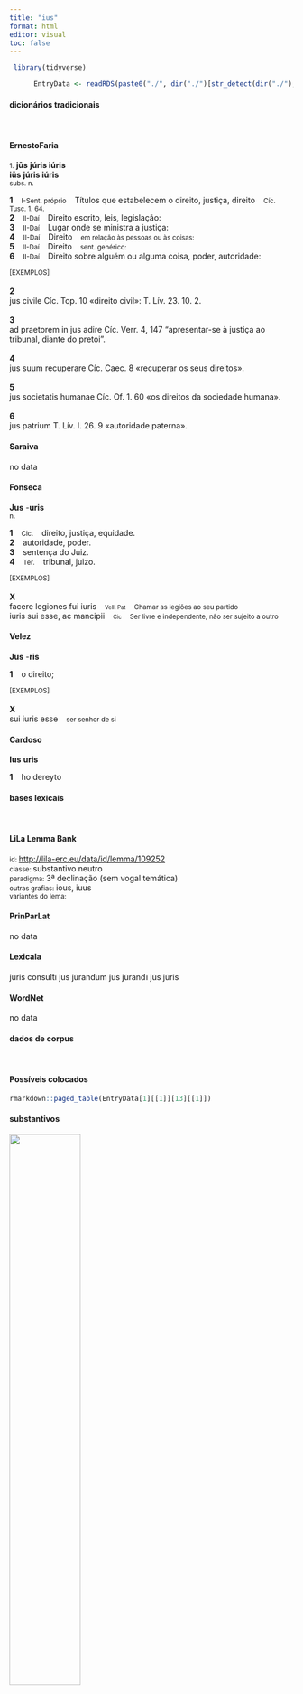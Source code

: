 ```yaml
---
title: "ius"
format: html
editor: visual
toc: false
---
```



```r
 library(tidyverse) 

      EntryData <- readRDS(paste0("./", dir("./")[str_detect(dir("./"), "_xx105-117-115xx_.rds")]))

```


#### dicionários tradicionais

&emsp;




::: panel-tabset

#### ErnestoFaria

<small>1.</small> <b>jūs</b> <b>júris iúris</b> <br> <b>iūs</b> <b>júris iúris</b> <br> <small>subs. n.</small> <br> <small></small>   <p> <b>1</b> &ensp; <small>I-Sent. próprio</small> &ensp; Títulos que estabelecem o direito, justiça, direito &ensp; <small>Cíc. Tusc. 1. 64.</small> <br> <b>2</b> &ensp; <small>II-Daí</small> &ensp; Direito escrito, leis, legislação: &ensp; <small></small> <br> <b>3</b> &ensp; <small>II-Daí</small> &ensp; Lugar onde se ministra a justiça: &ensp; <small></small> <br> <b>4</b> &ensp; <small>II-Daí</small> &ensp; Direito &ensp; <small>em relação às pessoas ou às coisas:</small> <br> <b>5</b> &ensp; <small>II-Daí</small> &ensp; Direito &ensp; <small>sent. genérico:</small> <br> <b>6</b> &ensp; <small>II-Daí</small> &ensp; Direito sobre alguém ou alguma coisa, poder, autoridade: &ensp; <small></small> </p>   <p><small>[EXEMPLOS]</small><br> <br><b>2</b><br>jus civile Cíc. Top. 10 «direito civil»: T. Lív. 23. 10. 2. <br> <br><b>3</b><br>ad praetorem in jus adire Cíc. Verr. 4, 147 “apresentar-se à justiça ao tribunal, diante do pretoi”. <br> <br><b>4</b><br>jus suum recuperare Cíc. Caec. 8 «recuperar os seus direitos». <br> <br><b>5</b><br>jus societatis humanae Cíc. Of. 1. 60 «os direitos da sociedade humana». <br> <br><b>6</b><br>jus patrium T. Lív. I. 26. 9 «autoridade paterna». </p>




#### Saraiva

no data




#### Fonseca

<b>Jus</b> -<b>uris</b> <br> <small>n.</small>   <p> <b>1</b> &ensp; <small>Cic.</small> &ensp; direito, justiça, equidade. <br> <b>2</b> &ensp; autoridade, poder. <br> <b>3</b> &ensp; sentença do Juiz. <br> <b>4</b> &ensp; <small>Ter.</small> &ensp; tribunal, juizo. </p>   <p><small>[EXEMPLOS]</small><br> <br><b>X</b><br>facere legiones fui iuris &ensp; <small><small>Vell. Pat</small></small> &ensp; <small>Chamar as legiões ao seu partido</small> <br> iuris sui esse, ac mancipii &ensp; <small><small>Cic</small></small> &ensp; <small>Ser livre e independente, não ser sujeito a outro</small> </p>




#### Velez

<b>Jus</b> -<b>ris</b>   <p> <b>1</b> &ensp; o direito; </p>   <p><small>[EXEMPLOS]</small><br> <br><b>X</b><br>sui iuris esse &ensp; <small>ser senhor de si</small> </p>




#### Cardoso

<b>Ius</b> <b>uris</b>   <p> <b>1</b> &ensp; ho dereyto </p>


:::



#### bases lexicais

&emsp;






::: panel-tabset

#### LiLa Lemma Bank

<small> id: </small> <a href=' http://lila-erc.eu/data/id/lemma/109252 ' target="_blank"> http://lila-erc.eu/data/id/lemma/109252 </a> <br>
<small> classe: </small> substantivo neutro   <br>
<small> paradigma: </small> 3ª declinação (sem vogal temática) <br>
<small> outras grafias: </small> ious, iuus <br>
<small> variantes do lema: </small>  <br>





#### PrinParLat

no data




#### Lexicala

juris consultī 
 jus jūrandum 
 jus jūrandī 
 jūs 
 jūris




#### WordNet

no data


:::



#### dados de corpus

&emsp;




::: panel-tabset

#### Possíveis colocados

```r

rmarkdown::paged_table(EntryData[1][[1]][13][[1]])

```


#### substantivos

![](./Media/wordcloud__xx105-117-115xx__BY_collocate_scoreSUBST.webp){width=50% fig-alt='This chart plots collocate by scoreSUBST, for the headword ius here are all the values plotted: collocate: ciuilis; scoreSUBST: 0. collocate: iuro; scoreSUBST: 0. collocate: libertas; scoreSUBST: 2. collocate: suus; scoreSUBST: 0. collocate: ciuitas; scoreSUBST: 2. collocate: manus; scoreSUBST: 2. collocate: bonus; scoreSUBST: 0. collocate: ex; scoreSUBST: 0'}




#### adjetivos

![](./Media/wordcloud__xx105-117-115xx__BY_collocate_scoreADJ.webp){width=50% fig-alt='This chart plots collocate by scoreADJ, for the headword ius here are all the values plotted: collocate: ciuilis; scoreADJ: 3. collocate: iuro; scoreADJ: 0. collocate: libertas; scoreADJ: 0. collocate: suus; scoreADJ: 0. collocate: ciuitas; scoreADJ: 0. collocate: manus; scoreADJ: 0. collocate: bonus; scoreADJ: 2. collocate: ex; scoreADJ: 0'}




#### verbos

![](./Media/wordcloud__xx105-117-115xx__BY_collocate_scoreVERBO.webp){width=50% fig-alt='This chart plots collocate by scoreVERBO, for the headword ius here are all the values plotted: collocate: ciuilis; scoreVERBO: 0. collocate: iuro; scoreVERBO: 2. collocate: libertas; scoreVERBO: 0. collocate: suus; scoreVERBO: 0. collocate: ciuitas; scoreVERBO: 0. collocate: manus; scoreVERBO: 0. collocate: bonus; scoreVERBO: 0. collocate: ex; scoreVERBO: 0'}




#### advérbios

![](./Media/wordcloud__xx105-117-115xx__BY_collocate_scoreADV.webp){width=50% fig-alt='This chart plots collocate by scoreADV, for the headword ius here are all the values plotted: collocate: ciuilis; scoreADV: 0. collocate: iuro; scoreADV: 0. collocate: libertas; scoreADV: 0. collocate: suus; scoreADV: 0. collocate: ciuitas; scoreADV: 0. collocate: manus; scoreADV: 0. collocate: bonus; scoreADV: 0. collocate: ex; scoreADV: 0'}




#### preposições e conjunções

![](./Media/wordcloud__xx105-117-115xx__BY_collocate_scoreFUNC.webp){width=50% fig-alt='This chart plots collocate by scoreFUNC, for the headword ius here are all the values plotted: collocate: ciuilis; scoreFUNC: 0. collocate: iuro; scoreFUNC: 0. collocate: libertas; scoreFUNC: 0. collocate: suus; scoreFUNC: 0. collocate: ciuitas; scoreFUNC: 0. collocate: manus; scoreFUNC: 0. collocate: bonus; scoreFUNC: 0. collocate: ex; scoreFUNC: 10'}


:::



::: panel-tabset

#### ExemplosTraduzidos

<p> nam Terentius suo <b>iure</b> <br> <small> Cic.Att.4.7.1 <br> Pois Terêncio está em seu direito. <small> [JDD] </small> </small> </p>
; <p> eum ego ex <b>iure</b> Quiritium meum esse aio <br> <small> Cic.Mur.26 <br> “Eu digo que ela é minha segundo o direito dos quirites”. <small> [JDD] </small> </small> </p>
; <p> popularis uero tribunus pl. custos defensorque <b>iuris</b> et libertatis <br> <small> Cic.Rab.Perd.12 <br> Mas o tribuno da plebe é homem do povo, guardião e defensor do direito e da liberdade! <small> [JDD] </small> </small> </p>
; <p> non ex <b>iure</b> manum consertum sed mage ferro inquit rem repetunt <br> <small> Cic.Mur.30 <br> Não saindo na mão conforme o direito, mas mais com a espada, diz ele, reivindicam a propriedade. <small> [JDD] </small> </small> </p>
; <p> inteream si aut ualeo stare aut noui ciuilia <b>iura</b> et propero quo scis <br> <small> Hor.S.1.9.38 <br> “Que eu morra se tenho força para ficar de pé ou se conheço direito civil; e vou com pressa aonde sabes.” <small> [JDD] </small> </small> </p>
; <p> et contristatus rex propter <b>ius</b> iurandum et propter simul recumbentes noluit eam contristare <br> <small> Vulg.Marc.6.26 <br> E entristecido, o rei, por causa do juramento e por causa dos que jantavam com ele, não quis entristecê-la. <small> [JDD, de outra edição] </small> </small> </p>
; <p> idcirco in hanc urbem uenisti ut huius urbis <b>iura</b> et exempla corrumperes domesticaque immanitate nostrae ciuitatis humanitatem inquinares <br> <small> Cic.Deiot.32 <br> Vieste por esse motivo a esta cidade, para corromperes os direitos e os exemplo desta cidade e sujares com tua brutalidade doméstica a humanidade de nossa comunidade? <small> [JDD] </small> </small> </p>
; <p> est uero fortunatus cuius ex salute non minor paene ad omnis quam ad illum uentura sit laetitia peruenerit quod quidem merito atque optimo <b>iure</b> contigit <br> <small> Cic.Marc.4 <br> É realmente afortunado aquele por cuja salvação chegou a todos uma alegria quase não menor do que a que chegará a ele: o que, na verdade, lhe aconteceu com mérito e com a maior justiça. <small> [JDD] </small> </small> </p>





#### Frequência por autor

![](./Media/barchart__xx105-117-115xx__lemma_BY_author_Frequencies.webp){width=50% fig-alt='This charts plots the frequency of lemma by author_Frequencies. The Horatius subcorpus registers the highest normalized frequency, with the value of 7.99 and an absolute frequency of 9. The Tacitus subcorpus follows, with a normalized frequency of 0 and an absolute frequency of 0. the subcorpus with the least normalized frequency is Ovidius with the normalized value of 0 and an absolute freqeuncy of 0. here are all the values: subcorpus: Caesar ; normalized frequency: 12 ; absolute frequency: 4.53206435531385. subcorpus: Cicero ; normalized frequency: 113 ; absolute frequency: 7.03944581495602. subcorpus: Horatius ; normalized frequency: 9 ; absolute frequency: 7.99218541870171. subcorpus: Ovidius ; normalized frequency: 0 ; absolute frequency: 0. subcorpus: Phaedrus ; normalized frequency: 3 ; absolute frequency: 4.5544253833308. subcorpus: Sallustius ; normalized frequency: 6 ; absolute frequency: 5.56534644281607. subcorpus: Seneca ; normalized frequency: 18 ; absolute frequency: 3.35939978723801. subcorpus: Suetonius ; normalized frequency: 0 ; absolute frequency: 0. subcorpus: Tacitus ; normalized frequency: 0 ; absolute frequency: 0. subcorpus: Vergilius ; normalized frequency: 4 ; absolute frequency: 7.72200772200772. subcorpus: Hieronymus ; normalized frequency: 1 ; absolute frequency: 2.24668613794653'}




#### Frequência por gênero

![](./Media/barchart__xx105-117-115xx__lemma_BY_genre_Frequencies.webp){width=50% fig-alt='This charts plots the frequency of lemma by genre_Frequencies. The Prosa.oratória subcorpus registers the highest normalized frequency, with the value of 8.16 and an absolute frequency of 85. The Poesia.trágica subcorpus follows, with a normalized frequency of 6.95 and an absolute frequency of 8. the subcorpus with the least normalized frequency is Prosa.ficcional with the normalized value of 2.25 and an absolute freqeuncy of 1. here are all the values: subcorpus: Prosa.histórica ; normalized frequency: 18 ; absolute frequency: 4.38180092017819. subcorpus: Prosa.filosófica ; normalized frequency: 23 ; absolute frequency: 3.78906443056951. subcorpus: Prosa.oratória ; normalized frequency: 85 ; absolute frequency: 8.1610707324801. subcorpus: Prosa.epistolográfica ; normalized frequency: 15 ; absolute frequency: 3.97466811521238. subcorpus: Poesia.lírica ; normalized frequency: 9 ; absolute frequency: 7.57129637419029. subcorpus: Poesia.didática ; normalized frequency: 3 ; absolute frequency: 2.54474510136568. subcorpus: Poesia.trágica ; normalized frequency: 8 ; absolute frequency: 6.94927032661571. subcorpus: Poesia.épica ; normalized frequency: 4 ; absolute frequency: 7.72200772200772. subcorpus: Prosa.ficcional ; normalized frequency: 1 ; absolute frequency: 2.24668613794653'}




#### Frequência por século

![](./Media/barchart__xx105-117-115xx__lemma_BY_period_Frequencies.webp){width=50% fig-alt='This charts plots the frequency of lemma by period_Frequencies. The I.a.C. subcorpus registers the highest normalized frequency, with the value of 6.7 and an absolute frequency of 144. The I.a.C. subcorpus follows, with a normalized frequency of 6.7 and an absolute frequency of 144. the subcorpus with the least normalized frequency is II.d.C. with the normalized value of 0 and an absolute freqeuncy of 0. here are all the values: subcorpus: I.a.C. ; normalized frequency: 144 ; absolute frequency: 6.70235047707703. subcorpus: I.d.C. ; normalized frequency: 21 ; absolute frequency: 3.21248279027077. subcorpus: II.d.C. ; normalized frequency: 0 ; absolute frequency: 0. subcorpus: IV.d.C. ; normalized frequency: 1 ; absolute frequency: 2.24668613794653'}


:::

